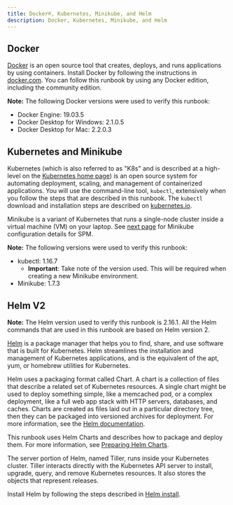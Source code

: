 ```yaml
---
title: Docker®, Kubernetes, Minikube, and Helm
description: Docker, Kubernetes, Minikube, and Helm
---
```


## Docker

[Docker](https://www.docker.com/get-started) is an open source tool that creates, deploys, and runs applications by using containers.
Install Docker by following the instructions in [docker.com](https://docs.docker.com/install/overview/). You can follow this runbook by using any Docker edition, including the community edition.

<InlineNotification>

**Note:** The following Docker versions were used to verify this runbook:

* Docker Engine: 19.03.5
* Docker Desktop for Windows: 2.1.0.5
* Docker Desktop for Mac: 2.2.0.3

</InlineNotification>

## Kubernetes and Minikube

Kubernetes (which is also referred to as "K8s" and is described at a high-level on the [Kubernetes home page](https://kubernetes.io/)) is an open source system for automating deployment, scaling, and management of containerized applications.
You will use the command-line tool, `kubectl`, extensively when you follow the steps that are described in this runbook. The `kubectl` download and installation steps are described on [kubernetes.io](https://kubernetes.io/docs/tasks/tools/install-kubectl/).

Minikube is a variant of Kubernetes that runs a single-node cluster inside a virtual machine (VM) on your laptop. See [next page](./minikube) for Minikube configuration details for SPM.

<InlineNotification>

**Note:** The following versions were used to verify this runbook:

* kubectl: 1.16.7
  * **Important**: Take note of the version used. This will be required when creating a new Minikube environment.
* Minikube: 1.7.3

</InlineNotification>

## Helm V2

<InlineNotification>

**Note:** The Helm version used to verify this runbook is 2.16.1. All the Helm commands that are used in this runbook are based on Helm version 2.

</InlineNotification>

[Helm](https://helm.sh/) is a package manager that helps you to find, share, and use software that is built for Kubernetes.
Helm streamlines the installation and management of Kubernetes applications, and is the equivalent of the apt, yum, or homebrew utilities for Kubernetes.

Helm uses a packaging format called Chart. A chart is a collection of files that describe a related set of Kubernetes resources.
A single chart might be used to deploy something simple, like a memcached pod, or a complex deployment, like a full web app stack with HTTP servers, databases, and caches.
Charts are created as files laid out in a particular directory tree, then they can be packaged into versioned archives for deployment. For more information, see the [Helm documentation](https://helm.sh/docs/).

This runbook uses Helm Charts and describes how to package and deploy them. For more information, see [Preparing Helm Charts](../03-deployment/hc_preparation).

The server portion of Helm, named Tiller, runs inside your Kubernetes cluster.
Tiller interacts directly with the Kubernetes API server to install, upgrade, query, and remove Kubernetes resources. It also stores the objects that represent releases.

Install Helm by following the steps described in [Helm install](https://github.com/helm/helm#install).
